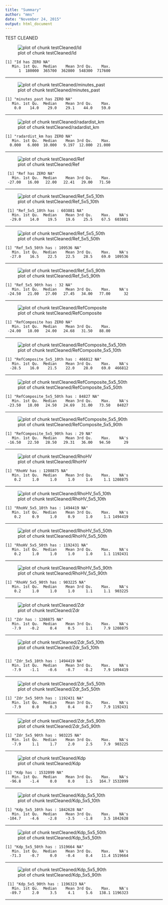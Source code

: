 ```yaml
---
title: "Summary"
author: "mms"
date: "November 24, 2015"
output: html_document
---
```

TEST CLEANED

![plot of chunk testCleaned/Id](Figures/Raw/testCleaned/Id.png) 
```
[1] "Id has ZERO NA"
   Min. 1st Qu.  Median    Mean 3rd Qu.    Max. 
      1  180000  365700  362800  548300  717600 
```
***

![plot of chunk testCleaned/minutes_past](Figures/Raw/testCleaned/minutes_past.png) 
``` 
[1] "minutes_past has ZERO NA"
   Min. 1st Qu.  Median    Mean 3rd Qu.    Max. 
    0.0    14.0    29.0    29.1    44.0    59.0
```
***

![plot of chunk testCleaned/radardist_km](Figures/Raw/testCleaned/radardist_km.png)
```
[1] "radardist_km has ZERO NA"
   Min. 1st Qu.  Median    Mean 3rd Qu.    Max. 
  0.000   6.000  10.000   9.197  12.000  21.000 
```
***

![plot of chunk testCleaned/Ref](Figures/Raw/testCleaned/Ref.png)
```
 [1] "Ref has ZERO NA"
   Min. 1st Qu.  Median    Mean 3rd Qu.    Max. 
 -27.00   16.00   22.00   22.41   29.00   71.50 
```

***

![plot of chunk testCleaned/Ref_5x5_10th](Figures/Raw/testCleaned/Ref_5x5_10th.png)
```
 [1] "Ref_5x5_10th has : 603881 NA"
   Min. 1st Qu.  Median    Mean 3rd Qu.    Max.    NA's 
  -29.0    14.0    19.5    19.6    25.5    67.5  603881
```

***

![plot of chunk testCleaned/Ref_5x5_50th](Figures/Raw/testCleaned/Ref_5x5_50th.png)
```
[1] "Ref_5x5_50th has : 109536 NA"
   Min. 1st Qu.  Median    Mean 3rd Qu.    Max.    NA's 
  -27.0    16.5    22.5    22.5    28.5    69.0  109536 
```

***

![plot of chunk testCleaned/Ref_5x5_90th](Figures/Raw/testCleaned/Ref_5x5_90th.png)
```
[1] "Ref_5x5_90th has : 32 NA"
   Min. 1st Qu.  Median    Mean 3rd Qu.    Max.    NA's 
 -24.50   21.00   27.00   27.45   34.00   77.00      32 
```

***

![plot of chunk testCleaned/RefComposite](Figures/Raw/testCleaned/RefComposite.png)
```
[1] "RefComposite has ZERO NA"
   Min. 1st Qu.  Median    Mean 3rd Qu.    Max. 
 -24.00   18.00   24.00   24.68   31.50   88.00 
```

***

![plot of chunk testCleaned/RefComposite_5x5_10th](Figures/Raw/testCleaned/RefComposite_5x5_10th.png)
```
[1] "RefComposite_5x5_10th has : 466812 NA"
   Min. 1st Qu.  Median    Mean 3rd Qu.    Max.    NA's 
  -28.5    16.0    21.5    22.0    28.0    69.0  466812 
```

***

![plot of chunk testCleaned/RefComposite_5x5_50th](Figures/Raw/testCleaned/RefComposite_5x5_50th.png)
```
[1] "RefComposite_5x5_50th has : 84827 NA"
   Min. 1st Qu.  Median    Mean 3rd Qu.    Max.    NA's 
 -23.50   18.00   24.50   24.69   31.00   73.50   84827 
```

***

![plot of chunk testCleaned/RefComposite_5x5_90th](Figures/Raw/testCleaned/RefComposite_5x5_90th.png)
```
[1] "RefComposite_5x5_90th has : 29 NA"
   Min. 1st Qu.  Median    Mean 3rd Qu.    Max.    NA's 
 -16.50   22.50   28.50   29.31   36.00   94.50      29
```

***

![plot of chunk testCleaned/RhoHV](Figures/Raw/testCleaned/RhoHV.png)
```
[1] "RhoHV has : 1208875 NA"
   Min. 1st Qu.  Median    Mean 3rd Qu.    Max.    NA's 
    0.2     1.0     1.0     1.0     1.0     1.1 1208875
```

***

![plot of chunk testCleaned/RhoHV_5x5_10th](Figures/Raw/testCleaned/RhoHV_5x5_10th.png)
```
[1] "RhoHV_5x5_10th has : 1494419 NA"
   Min. 1st Qu.  Median    Mean 3rd Qu.    Max.    NA's 
    0.2     0.9     1.0     0.9     1.0     1.1 1494419 
```

***

![plot of chunk testCleaned/RhoHV_5x5_50th](Figures/Raw/testCleaned/RhoHV_5x5_50th.png)
```
[1] "RhoHV_5x5_50th has : 1192431 NA"
   Min. 1st Qu.  Median    Mean 3rd Qu.    Max.    NA's 
    0.2     1.0     1.0     1.0     1.0     1.1 1192431 

```

***

![plot of chunk testCleaned/RhoHV_5x5_90th](Figures/Raw/testCleaned/RhoHV_5x5_90th.png)
```
[1] "RhoHV_5x5_90th has : 903225 NA"
   Min. 1st Qu.  Median    Mean 3rd Qu.    Max.    NA's 
    0.2     1.0     1.0     1.0     1.1     1.1  903225
```

***

![plot of chunk testCleaned/Zdr](Figures/Raw/testCleaned/Zdr.png)
```
[1] "Zdr has : 1208875 NA"
   Min. 1st Qu.  Median    Mean 3rd Qu.    Max.    NA's 
   -7.9    -0.2     0.4     0.5     1.1     7.9 1208875 
```
***


![plot of chunk testCleaned/Zdr_5x5_10th](Figures/Raw/testCleaned/Zdr_5x5_10th.png)
```
 
[1] "Zdr_5x5_10th has : 1494419 NA"
   Min. 1st Qu.  Median    Mean 3rd Qu.    Max.    NA's 
   -7.9    -1.1    -0.6    -0.7    -0.2     7.9 1494419 
```

***

![plot of chunk testCleaned/Zdr_5x5_50th](Figures/Raw/testCleaned/Zdr_5x5_50th.png)
```
[1] "Zdr_5x5_50th has : 1192431 NA"
   Min. 1st Qu.  Median    Mean 3rd Qu.    Max.    NA's 
   -7.9     0.0     0.3     0.4     0.7     7.9 1192431 
```

***

![plot of chunk testCleaned/Zdr_5x5_90th](Figures/Raw/testCleaned/Zdr_5x5_90th.png)
```
[1] "Zdr_5x5_90th has : 903225 NA"
   Min. 1st Qu.  Median    Mean 3rd Qu.    Max.    NA's 
   -7.9     1.1     1.7     2.0     2.5     7.9  903225
```

***

![plot of chunk testCleaned/Kdp](Figures/Raw/testCleaned/Kdp.png)
```
[1] "Kdp has : 1532099 NA"
   Min. 1st Qu.  Median    Mean 3rd Qu.    Max.    NA's 
  -96.8    -1.4     0.0     0.0     1.5   164.7 1532099
```


***

![plot of chunk testCleaned/Kdp_5x5_10th](Figures/Raw/testCleaned/Kdp_5x5_10th.png)
```
[1] "Kdp_5x5_10th has : 1842628 NA"
   Min. 1st Qu.  Median    Mean 3rd Qu.    Max.    NA's 
 -104.7    -4.6    -2.8    -3.5    -1.8     3.5 1842628 
```

***

![plot of chunk testCleaned/Kdp_5x5_50th](Figures/Raw/testCleaned/Kdp_5x5_50th.png)
```
[1] "Kdp_5x5_50th has : 1519664 NA"
   Min. 1st Qu.  Median    Mean 3rd Qu.    Max.    NA's 
  -71.3    -0.7     0.0    -0.4     0.4    11.4 1519664  
```

***

![plot of chunk testCleaned/Kdp_5x5_90th](Figures/Raw/testCleaned/Kdp_5x5_90th.png)
```
 [1] "Kdp_5x5_90th has : 1196323 NA"
   Min. 1st Qu.  Median    Mean 3rd Qu.    Max.    NA's 
  -89.7     2.0     3.5     4.1     5.6   138.1 1196323 

```

***
